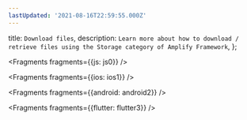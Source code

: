 ```yaml
---
lastUpdated: '2021-08-16T22:59:55.000Z'
---
```

  title: `Download files`,
  description: `Learn more about how to download / retrieve files using the Storage category of Amplify Framework`,
};


<Fragments fragments={{js: js0}} />


<Fragments fragments={{ios: ios1}} />


<Fragments fragments={{android: android2}} />


<Fragments fragments={{flutter: flutter3}} />
